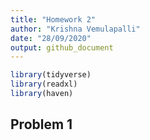 ```yaml
---
title: "Homework 2"
author: "Krishna Vemulapalli"
date: "28/09/2020"
output: github_document
---
```


```r
library(tidyverse)
library(readxl)
library(haven)
```

## Problem 1


